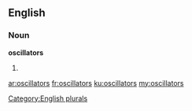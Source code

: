 ==English==

===Noun===
'''oscillators'''

# {{plural of|[[oscillator]]}}

[[Category:English plurals]]

[[ar:oscillators]]
[[fr:oscillators]]
[[ku:oscillators]]
[[my:oscillators]]